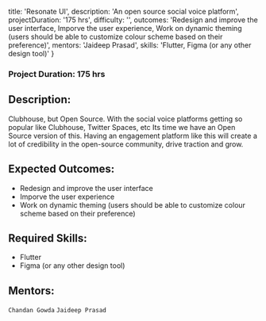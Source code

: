 
  title: 'Resonate UI',
  description: 'An open source social voice platform',
  projectDuration: '175 hrs',
    difficulty: '',
  outcomes:
    'Redesign and improve the user interface, Imporve the user experience, Work on dynamic theming (users should be able to customize colour scheme based on their preference)',
  mentors: 'Jaideep Prasad',
  skills: 'Flutter, Figma (or any other design tool)'
}


### Project Duration: 175 hrs

## Description:

Clubhouse, but Open Source. With the social voice platforms getting so popular like Clubhouse, Twitter Spaces, etc Its time we have an Open Source version of this. Having an engagement platform like this will create a lot of credibility in the open-source community, drive traction and grow.

## Expected Outcomes:

- Redesign and improve the user interface
- Imporve the user experience
- Work on dynamic theming (users should be able to customize colour scheme based on their preference)

## Required Skills:

- Flutter
- Figma (or any other design tool)

## Mentors:

`Chandan Gowda`
`Jaideep Prasad`

